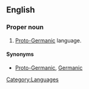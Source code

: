==English==

===Proper noun===
{{en-proper noun|sg=[[common|Common]] [[Germanic]]}}

# [[Proto-Germanic]] language.

====Synonyms====
*[[Proto-Germanic]], [[Germanic]]

[[Category:Languages]]